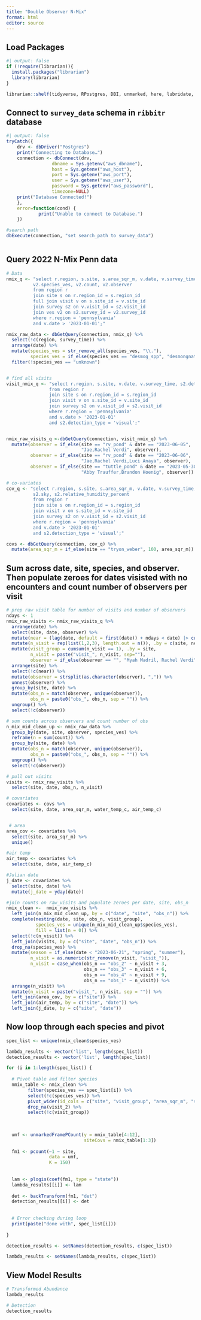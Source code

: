 ```yaml
---
title: "Double Observer N-Mix"
format: html
editor: source
---
```


## Load Packages

```r
#| output: false
if (!require(librarian)){
  install.packages("librarian")
  library(librarian)
}

librarian::shelf(tidyverse, RPostgres, DBI, unmarked, here, lubridate, tidyr)

```

## Connect to `survey_data` schema in `ribbitr` database
```r
#| output: false
tryCatch({
    drv <- dbDriver("Postgres")
    print("Connecting to Database…")
    connection <- dbConnect(drv,
                 dbname = Sys.getenv("aws_dbname"),
                 host = Sys.getenv("aws_host"),
                 port = Sys.getenv("aws_port"),
                 user = Sys.getenv("aws_user"),
                 password = Sys.getenv("aws_password"),
                 timezone=NULL)
    print("Database Connected!")
    },
    error=function(cond) {
            print("Unable to connect to Database.")
    })

#search path
dbExecute(connection, "set search_path to survey_data")



```

## Query 2022 N-Mix Penn data
```r

# Data
nmix_q <- "select r.region, s.site, s.area_sqr_m, v.date, v.survey_time, s2.duration_minutes, 
          v2.species_ves, v2.count, v2.observer
          from region r
          join site s on r.region_id = s.region_id 
          full join visit v on s.site_id = v.site_id 
          join survey s2 on v.visit_id = s2.visit_id 
          join ves v2 on s2.survey_id = v2.survey_id
          where r.region = 'pennsylvania'
          and v.date > '2023-01-01';"

nmix_raw_data <- dbGetQuery(connection, nmix_q) %>% 
  select(!c(region, survey_time)) %>% 
  arrange(date) %>% 
  mutate(species_ves = str_remove_all(species_ves, "\\."),
         species_ves = if_else(species_ves == "desmog_spp", "desmongnathus_sp", species_ves)) %>% 
  filter(!species_ves == "unknown")


# find all visits
visit_nmix_q <- "select r.region, s.site, v.date, v.survey_time, s2.detection_type, s2.observer
                from region r
                join site s on r.region_id = s.region_id 
                join visit v on s.site_id = v.site_id 
                join survey s2 on v.visit_id = s2.visit_id
                where r.region = 'pennsylvania'
                and v.date > '2023-01-01'
                and s2.detection_type = 'visual';"


nmix_raw_visits_q <-dbGetQuery(connection, visit_nmix_q) %>% 
  mutate(observer = if_else(site == "rv_pond" & date == "2023-06-05",
                            "Jae,Rachel Verdi", observer),
         observer = if_else(site == "rv_pond" & date == "2023-06-06",
                            "Jae,Rachel Verdi,Luci Anaya", observer),
         observer = if_else(site == "tuttle_pond" & date == "2023-05-30",
                            "Abby Trauffer,Brandon Hoenig", observer))

# co-variates
cov_q <- "select r.region, s.site, s.area_sqr_m, v.date, v.survey_time, s2.air_temp_c, s2.water_temp_c, s2.wind, 
          s2.sky, s2.relative_humidity_percent
          from region r
          join site s on r.region_id = s.region_id 
          join visit v on s.site_id = v.site_id 
          join survey s2 on v.visit_id = s2.visit_id
          where r.region = 'pennsylvania'
          and v.date > '2023-01-01'
          and s2.detection_type = 'visual';"

covs <- dbGetQuery(connection, cov_q) %>% 
  mutate(area_sqr_m = if_else(site == "tryon_weber", 100, area_sqr_m))


```


## Sum across date, site, species, and observer. Then populate zeroes for dates visisted with no encounters and count number of observers per visit
```r

# prep raw visit table for number of visits and number of observers
ndays <- 1
nmix_raw_visits <- nmix_raw_visits_q %>% 
  arrange(date) %>% 
  select(site, date, observer) %>% 
  mutate(near = (lag(date, default = first(date)) + ndays < date) |> cumsum(), .by = site) %>%  
  mutate(n_visit = rep(list(1,2,3), length.out = n()), .by = c(site, near)) %>% 
  mutate(visit_group = cumsum(n_visit == 1), .by = site,
         n_visit = paste("visit_", n_visit, sep=""),
         observer = if_else(observer == "", "Myah Madril, Rachel Verdi", observer)) %>% 
  arrange(site) %>% 
  select(!c(near)) %>% 
  mutate(observer = strsplit(as.character(observer), ",")) %>%
  unnest(observer) %>% 
  group_by(site, date) %>% 
  mutate(obs_n = match(observer, unique(observer)),
         obs_n = paste0("obs_", obs_n, sep = "")) %>% 
  ungroup() %>% 
  select(!c(observer))

# sum counts across observers and count number of obs
n_mix_mid_clean_up <- nmix_raw_data %>% 
  group_by(date, site, observer, species_ves) %>% 
  reframe(n = sum(count)) %>% 
  group_by(site, date) %>% 
  mutate(obs_n = match(observer, unique(observer)),
         obs_n = paste0("obs_", obs_n, sep = "")) %>% 
  ungroup() %>% 
  select(!c(observer))

# pull out visits
visits <- nmix_raw_visits %>% 
  select(site, date, obs_n, n_visit)

# covariates
covariates <- covs %>% 
  select(site, date, area_sqr_m, water_temp_c, air_temp_c)


 # area
area_cov <- covariates %>% 
  select(site, area_sqr_m) %>% 
  unique()

#air temp
air_temp <- covariates %>% 
  select(site, date, air_temp_c)

#Julian date
j_date <- covariates %>% 
  select(site, date) %>% 
  mutate(j_date = yday(date))

#join counts on raw_visits and populate zeroes per date, site, obs_n
nmix_clean <-  nmix_raw_visits %>% 
  left_join(n_mix_mid_clean_up, by = c("date", "site", "obs_n")) %>% 
  complete(nesting(date, site, obs_n, visit_group), 
           species_ves = unique(n_mix_mid_clean_up$species_ves), 
           fill = list(n = 0)) %>% 
  select(!c(n_visit)) %>% 
  left_join(visits, by = c("site", "date", "obs_n")) %>% 
  drop_na(species_ves) %>% 
  mutate(season = if_else(date < "2023-06-21", "spring", "summer"),
         n_visit = as.numeric(str_remove(n_visit, "visit_")),
         n_visit = case_when(obs_n == "obs_2" ~ n_visit + 3,
                             obs_n == "obs_3" ~ n_visit + 6,
                             obs_n == "obs_4" ~ n_visit + 9,
                             obs_n == "obs_1" ~ n_visit)) %>% 
  arrange(n_visit) %>% 
  mutate(n_visit = paste("visit_", n_visit, sep = "")) %>% 
  left_join(area_cov, by = c("site")) %>% 
  left_join(air_temp, by = c("site", "date")) %>% 
  left_join(j_date, by = c("site", "date"))

```

## Now loop through each species and pivot 
```r
spec_list <- unique(nmix_clean$species_ves)

lambda_results <- vector('list', length(spec_list))
detection_results <- vector('list', length(spec_list))

for (i in 1:length(spec_list)) {
  
  # Pivot table and filter species    
  nmix_table <- nmix_clean %>% 
        filter(species_ves == spec_list[i]) %>%
        select(!c(species_ves)) %>% 
        pivot_wider(id_cols = c("site", "visit_group", "area_sqr_m", "season"), names_from = n_visit, values_from = n) %>% 
        drop_na(visit_2) %>% 
        select(!c(visit_group))
      
      
      
  umf <- unmarkedFramePCount(y = nmix_table[4:12],
                             siteCovs = nmix_table[1:3])
      
  fm1 <- pcount(~1 ~ site, 
                data = umf,
                K = 150)
      
      
  lam <- plogis(coef(fm1, type = "state"))
  lambda_results[[i]] <- lam
  
  det <- backTransform(fm1, "det")
  detection_results[[i]] <- det
  
  
  # Error checking during loop
  print(paste("done with", spec_list[i]))
      
}

detection_results <- setNames(detection_results, c(spec_list))

lambda_results <- setNames(lambda_results, c(spec_list))


```

## View Model Results
```r
# Transformed Abundance
lambda_results

# Detection
detection_results

```


